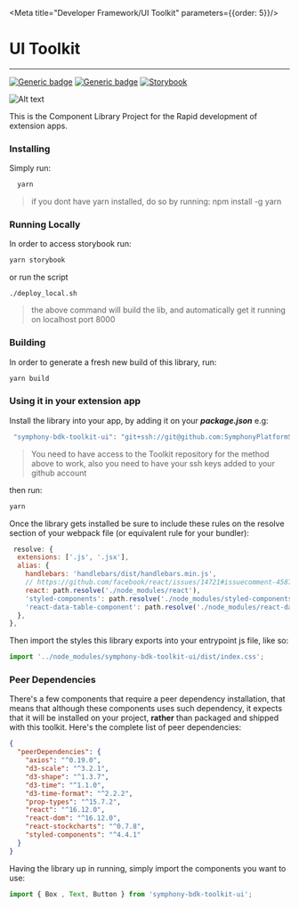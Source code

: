 
<Meta title="Developer Framework/UI Toolkit" parameters={{order: 5}}/>

# UI Toolkit
---

[![Generic badge](https://img.shields.io/badge/StyledComponents-4.4.1-blue.svg?logo=styled-components)](https://styled-components.com/docs)
[![Generic badge](https://img.shields.io/badge/React-16.12.0-blue.svg?logo=react)](https://pt-br.reactjs.org/blog/2017/09/26/react-v16.0.html)
[![Storybook](https://cdn.jsdelivr.net/gh/storybookjs/brand@master/badge/badge-storybook.svg)](https://github.com/storybookjs/storybook)

![Alt text](/readme/storybook.gif?raw=true "Storybook")



This is the Component Library Project for the Rapid development of extension apps.

### Installing

Simply run:
```jsx
  yarn
```
> if you dont have yarn installed, do so by running: npm install -g yarn


### Running Locally
In order to access storybook run:
```jsx harmony
yarn storybook
```
or run the script
```shell script
./deploy_local.sh
```
> the above command will build the lib, and automatically get it running on localhost port 8000

### Building
In order to generate a fresh new build of this library, run:
```jsx harmony
yarn build
```

### Using it in your extension app

Install the library into your app, by adding it on your <strong><i>package.json</i></strong> e.g:

```jsx
 "symphony-bdk-toolkit-ui": "git+ssh://git@github.com:SymphonyPlatformSolutions/symphony-bdk-toolkit-ui.git#stage",
```
> You need to have access to the Toolkit repository for the method above to work, also you need to have
>your ssh keys added to your github account

then run:
```jsx
yarn
```
Once the library gets installed be sure to include these rules on the resolve section of your
webpack file (or equivalent rule for your bundler):

```jsx harmony
 resolve: {
  extensions: ['.js', '.jsx'],
  alias: {
    handlebars: 'handlebars/dist/handlebars.min.js',
    // https://github.com/facebook/react/issues/14721#issuecomment-458757426
    react: path.resolve('./node_modules/react'),
    'styled-components': path.resolve('./node_modules/styled-components'),
    'react-data-table-component': path.resolve('./node_modules/react-data-table-component'),
  },
},
```

Then import the styles this library exports into your entrypoint js file, like so:

```jsx harmony
import '../node_modules/symphony-bdk-toolkit-ui/dist/index.css';
```

### Peer Dependencies

There's a few components that require a peer dependency installation, that means that
although these components uses such dependency, it expects that it will be installed on your
project, **rather** than packaged and shipped with this toolkit. Here's the complete list of
peer dependencies:

```json
{
  "peerDependencies": {
    "axios": "^0.19.0",
    "d3-scale": "^3.2.1",
    "d3-shape": "^1.3.7",
    "d3-time": "^1.1.0",
    "d3-time-format": "^2.2.2",
    "prop-types": "^15.7.2",
    "react": "^16.12.0",
    "react-dom": "^16.12.0",
    "react-stockcharts": "^0.7.8",
    "styled-components": "^4.4.1"
  }
}
```


Having the library up in running, simply import the components you want to use:

```jsx harmony
import { Box , Text, Button } from 'symphony-bdk-toolkit-ui';
```


